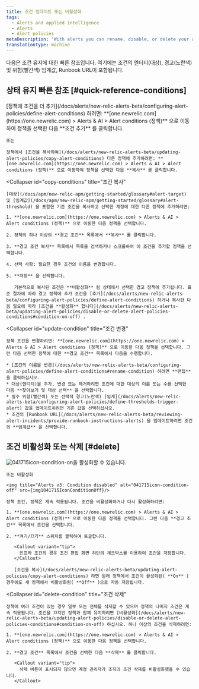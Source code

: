 ```yaml
---
title: 조건 업데이트 또는 비활성화
tags:
  - Alerts and applied intelligence
  - Alerts
  - Alert policies
metaDescription: 'With alerts you can rename, disable, or delete your alert policies, as well as update or remove their conditions and channels.'
translationType: machine
---
```




다음은 조건 유지에 대한 빠른 참조입니다. 여기에는 조건의 엔터티(대상), 경고(노란색) 및 위험(빨간색) 임계값, Runbook URL이 포함됩니다.

## 상태 유지 빠른 참조 [#quick-reference-conditions]

<CollapserGroup>
  <Collapser
    id="add-conditions"
    title="조건 추가"
  >
    [정책에 조건을 더 추가](/docs/alerts/new-relic-alerts-beta/configuring-alert-policies/define-alert-conditions) 하려면: **[one.newrelic.com](https://one.newrelic.com) > Alerts & AI > Alert conditions (정책)** 으로 이동하여 정책을 선택한 다음 **조건 추가** 를 클릭합니다.

    또는

    정책에서 [조건을 복사하여](/docs/alerts/new-relic-alerts-beta/updating-alert-policies/copy-alert-conditions) 다른 정책에 추가하려면: **[one.newrelic.com](https://one.newrelic.com) > Alerts & AI > Alert conditions (정책)** 으로 이동하여 정책을 선택한 다음 **복사** 를 클릭합니다.
  </Collapser>

  <Collapser
    id="copy-conditions"
    title="조건 복사"
  >
    [대상](/docs/apm/new-relic-apm/getting-started/glossary#alert-target) 및 [임계값](/docs/apm/new-relic-apm/getting-started/glossary#alert-threshold) 을 포함한 기존 조건을 복사하고 선택한 계정에 대한 다른 정책에 추가하려면:

    1. **[one.newrelic.com](https://one.newrelic.com) > Alerts & AI > Alert conditions (정책)** 으로 이동한 다음 정책을 선택합니다.

    2. 정책의 하나 이상의 **경고 조건** 목록에서 **복사** 를 클릭합니다.

    3. **경고 조건 복사** 목록에서 목록을 검색하거나 스크롤하여 이 조건을 추가할 정책을 선택합니다.

    4. 선택 사항: 필요한 경우 조건의 이름을 변경합니다.

    5. **저장** 을 선택합니다.

       기본적으로 복사된 조건은 **비활성화** 됨 상태에서 선택한 경고 정책에 추가됩니다. 표준 절차에 따라 경고 정책에 추가 조건을 [추가](/docs/alerts/new-relic-alerts-beta/configuring-alert-policies/define-alert-conditions) 하거나 복사한 다음 필요에 따라 [조건을 **활성화** 합니다](/docs/alerts/new-relic-alerts-beta/updating-alert-policies/disable-or-delete-alert-policies-conditions#condition-on-off) .
  </Collapser>

  <Collapser
    id="update-condition"
    title="조건 변경"
  >
    정책 조건을 변경하려면: **[one.newrelic.com](https://one.newrelic.com) > Alerts & AI > Alert conditions (정책)** 으로 이동한 다음 정책을 선택합니다. 그런 다음 선택한 정책에 대한 **경고 조건** 목록에서 다음을 수행합니다.

    * [조건의 이름을 변경](/docs/alerts/new-relic-alerts-beta/configuring-alert-policies/define-alert-conditions#rename-condition) 하려면 **편집** 을 클릭하십시오.
    * 대상(엔티티)을 추가, 변경 또는 제거하려면 조건에 대한 대상의 이름 또는 수를 선택한 다음 **찾아보기 및 대상 선택** 을 선택합니다.
    * 필수 위험(빨간색) 또는 선택적 경고(노란색) [임계](/docs/alerts/new-relic-alerts-beta/configuring-alert-policies/define-thresholds-trigger-alert) 값을 업데이트하려면 기존 값을 선택하십시오.
    * 조건의 [Runbook URL](/docs/alerts/new-relic-alerts-beta/reviewing-alert-incidents/provide-runbook-instructions-alerts) 을 업데이트하려면 조건의 **임계값** 을 선택합니다.
  </Collapser>
</CollapserGroup>

## 조건 비활성화 또는 삭제 [#delete]

<CollapserGroup>
  <Collapser
    id="condition-on-off"
    title="조건 비활성화 또는 다시 활성화"
  >
    <img title="Alerts v3: Condition enabled" alt="041715icon-condition-on" src={img0041715IconConditionOn}>을 활성화할 수 있습니다.</img>

    또는 비활성화

    <img title="Alerts v3: Condition disabled" alt="041715icon-condition-off" src={img1041715IconConditionOff}/>

    정책 조건, 정책은 계속 적용됩니다. 조건을 비활성화하거나 다시 활성화하려면:

    1. **[one.newrelic.com](https://one.newrelic.com) > Alerts & AI > Alert conditions (정책)** 으로 이동한 다음 정책을 선택합니다. 그런 다음 **경고 조건** 목록에서 조건을 선택합니다.

    2. **켜기/끄기** 스위치를 클릭하여 토글합니다.

       <Callout variant="tip">
         인프라 조건의 경우 조건 편집 화면 하단의 체크박스를 이용하여 조건을 저장합니다.
       </Callout>

       [조건을 복사](/docs/alerts/new-relic-alerts-beta/updating-alert-policies/copy-alert-conditions) 하면 원래 정책에서 조건이 활성화된( **On** ) 경우에도 새 정책에서 비활성화됨( **Off** )으로 자동 저장됩니다.
  </Collapser>

  <Collapser
    id="delete-condition"
    title="조건 삭제"
  >
    정책에 여러 조건이 있는 경우 일부 또는 전체를 삭제할 수 있으며 정책의 나머지 조건은 계속 적용됩니다. 조건을 끄지만 정책과 함께 유지하려면 [비활성화](/docs/alerts/new-relic-alerts-beta/updating-alert-policies/disable-or-delete-alert-policies-conditions#condition-on-off) 하십시오. 하나 이상의 조건을 삭제하려면:

    1. **[one.newrelic.com](https://one.newrelic.com) > Alerts & AI > Alert conditions (정책)** 으로 이동한 다음 정책을 선택합니다.

    2. **경고 조건** 목록에서 조건을 선택한 다음 **삭제** 를 클릭합니다.

       <Callout variant="tip">
         삭제 버튼이 표시되지 않으면 계정 관리자가 조직의 조건 삭제를 비활성화했을 수 있습니다.
       </Callout>
  </Collapser>
</CollapserGroup>